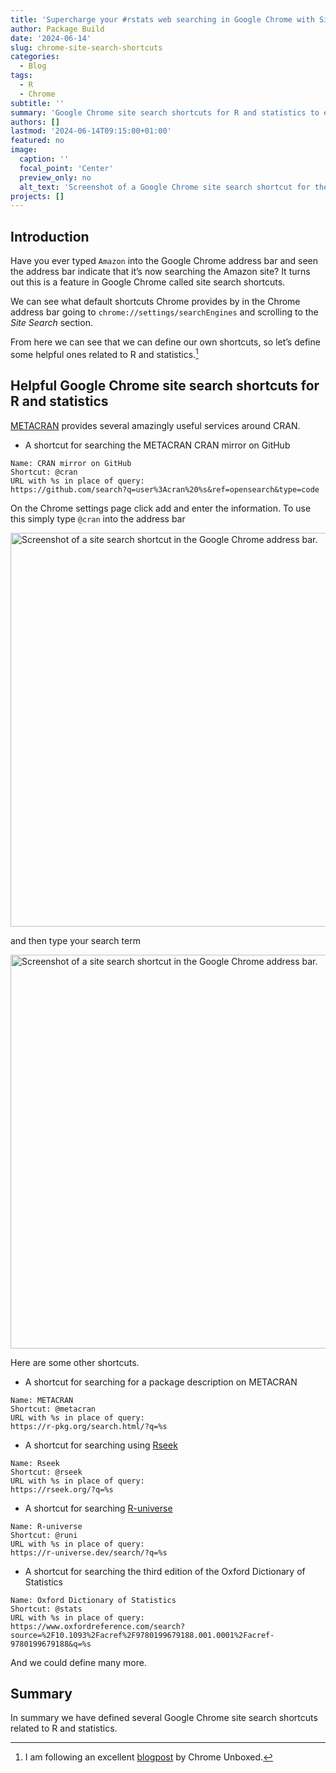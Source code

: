 ```yaml
---
title: 'Supercharge your #rstats web searching in Google Chrome with Site Search Shortcuts'
author: Package Build
date: '2024-06-14'
slug: chrome-site-search-shortcuts
categories:
  - Blog
tags:
  - R
  - Chrome
subtitle: ''
summary: 'Google Chrome site search shortcuts for R and statistics to enable convenient #rstats web searching.'
authors: []
lastmod: '2024-06-14T09:15:00+01:00'
featured: no
image:
  caption: ''
  focal_point: 'Center'
  preview_only: no
  alt_text: 'Screenshot of a Google Chrome site search shortcut for the METACRAN CRAN mirror.'
projects: []
---
```


## Introduction

Have you ever typed `Amazon` into the Google Chrome address bar and seen the address bar indicate that it's now searching the Amazon site? It turns out this is a feature in Google Chrome called site search shortcuts.

We can see what default shortcuts Chrome provides by in the Chrome address bar going to `chrome://settings/searchEngines` and scrolling to the *Site Search* section.

From here we can see that we can define our own shortcuts, so let's define some helpful ones related to R and statistics.^[I am following an excellent [blogpost](https://chromeunboxed.com/chrome-site-search-shortcuts) by Chrome Unboxed.]

## Helpful Google Chrome site search shortcuts for R and statistics

[METACRAN](https://r-pkg.org/) provides several amazingly useful services around CRAN.

*  A shortcut for searching the METACRAN CRAN mirror on GitHub

```
Name: CRAN mirror on GitHub
Shortcut: @cran
URL with %s in place of query:
https://github.com/search?q=user%3Acran%20%s&ref=opensearch&type=code
```

On the Chrome settings page click add and enter the information. To use this simply type `@cran` into the address bar

<img src="/post/2024/chrome-site-search-shortcuts/img/cran-shortcut-step1.png" alt="Screenshot of a site search shortcut in the Google Chrome address bar." width="630" style="display: block; margin: auto;">

and then type your search term

<img src="/post/2024/chrome-site-search-shortcuts/img/cran-shortcut-step2.png" alt="Screenshot of a site search shortcut in the Google Chrome address bar." width="630" style="display: block; margin: auto;">

Here are some other shortcuts.

* A shortcut for searching for a package description on METACRAN

```
Name: METACRAN
Shortcut: @metacran
URL with %s in place of query:
https://r-pkg.org/search.html/?q=%s
```

* A shortcut for searching using [Rseek](https://rseek.org/)

```
Name: Rseek
Shortcut: @rseek
URL with %s in place of query:
https://rseek.org/?q=%s
```

* A shortcut for searching [R-universe](https://r-universe.dev/)

```
Name: R-universe
Shortcut: @runi
URL with %s in place of query:
https://r-universe.dev/search/?q=%s
```

* A shortcut for searching the third edition of the Oxford Dictionary of Statistics

```
Name: Oxford Dictionary of Statistics
Shortcut: @stats
URL with %s in place of query:
https://www.oxfordreference.com/search?source=%2F10.1093%2Facref%2F9780199679188.001.0001%2Facref-9780199679188&q=%s
```

And we could define many more.

## Summary

In summary we have defined several Google Chrome site search shortcuts related to R and statistics.
